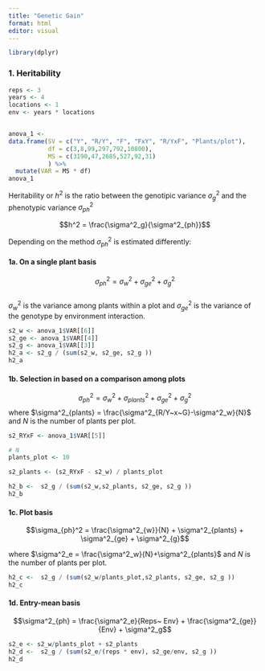```yaml
---
title: "Genetic Gain"
format: html
editor: visual
---
```


```r
library(dplyr)
```

### 1. Heritability

```r
reps <- 3
years <- 4
locations <- 1
env <- years * locations


anova_1 <- 
data.frame(SV = c("Y", "R/Y", "F", "FxY", "R/YxF", "Plants/plot"), 
           df = c(3,8,99,297,792,10800), 
           MS = c(3190,47,2685,527,92,31)
           ) %>% 
  mutate(VAR = MS * df)
anova_1
```

Heritability or $h^2$ is the ratio between the genotipic variance $\sigma^2_g$ and the phenotypic variance $\sigma^2_{ph}$

$$h^2 = \frac{\sigma^2_g}{\sigma^2_{ph}}$$



Depending on the method $\sigma^2_{ph}$ is estimated differently:

#### 1a. On a single plant basis
  
$$\sigma_{ph}^2 = \sigma^2_{w} + \sigma^2_{ge} + \sigma^2_{g}$$  
$\sigma^2_{w}$ is the variance among plants within a plot and $\sigma^2_{ge}$ is the variance of the genotype by environment interaction.   


```r
s2_w <- anova_1$VAR[[6]]
s2_ge <- anova_1$VAR[[4]]
s2_g <- anova_1$VAR[[3]]
h2_a <- s2_g / (sum(s2_w, s2_ge, s2_g ))
h2_a
```


#### 1b. Selection in based on a comparison among plots
  
$$\sigma_{ph}^2 = \sigma^2_{w} + \sigma^2_{plants} + \sigma^2_{ge} + \sigma^2_{g}$$
where $\sigma^2_{plants} = \frac{\sigma^2_{R/Y~x~G}-\sigma^2_w}{N}$ and $N$ is the number of plants per plot. 

```r
s2_RYxF <- anova_1$VAR[[5]]

# N
plants_plot <- 10

s2_plants <- (s2_RYxF - s2_w) / plants_plot

h2_b <-  s2_g / (sum(s2_w,s2_plants, s2_ge, s2_g ))
h2_b
```

  
#### 1c. Plot basis

$$\sigma_{ph}^2 = \frac{\sigma^2_{w}}{N} + \sigma^2_{plants} + \sigma^2_{ge} + \sigma^2_{g}$$
  
where $\sigma^2_e = \frac{\sigma^2_w}{N}+\sigma^2_{plants}$ and $N$ is the number of plants per plot. 

```r
h2_c <-  s2_g / (sum(s2_w/plants_plot,s2_plants, s2_ge, s2_g ))
h2_c
```


#### 1d. Entry-mean basis
  
$$\sigma^2_{ph} = \frac{\sigma^2_e}{Reps~ Env} + \frac{\sigma^2_{ge}}{Env} + \sigma^2_g$$


```r
s2_e <- s2_w/plants_plot + s2_plants
h2_d <-  s2_g / (sum(s2_e/(reps * env), s2_ge/env, s2_g ))
h2_d
```


